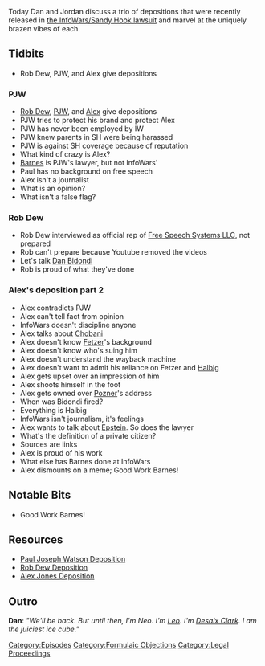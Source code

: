{{DEFAULTSORT:
    #_EPISODE_0378:Formulaic Objections Part 2
}}{{Episode
    | title           = Formulaic Objections Part 2
    | caption         = [https://knowledgefight.libsyn.com/knowledge-fight-formulaic-objections-part-2 Listen to this episode on Libsyn]
    | episodeNumber   = 378
    | length          = 03:08:26
    | airDate         = December 16, 2019
    | episodeType     = [[:Category:Formulaic Objections|Formulaic Objections]]
    | appearance      = [[Rob Dew]], [[Paul Joseph Watson]], [[Dan Bidondi]], [[Hamdi Ulukaya]], [[Jim Fetzer]], [[Wolfgang Halbig]], [[Lenny Posner]], [[Robert Barnes]]
    | previousEpisode = [[377: December 6-10, 2019]]
    | nextEpisode     = [[379: December 13-16, 2019]]
}}

{{Stub}}

Today Dan and Jordan discuss a trio of depositions that were recently released in [[Texas Sandy Hook Lawsuit (Heslin v. Jones)|the InfoWars/Sandy Hook lawsuit]] and marvel at the uniquely brazen vibes of each.

== Tidbits ==

*Rob Dew, PJW, and Alex give depositions

=== PJW ===

*[[Rob Dew]], [[Paul Joseph Watson|PJW]], and [[Alex Jones|Alex]] give depositions
*PJW tries to protect his brand and protect Alex
*PJW has never been employed by IW
*PJW knew parents in SH were being harassed
*PJW is against SH coverage because of reputation
*What kind of crazy is Alex?
*[[Robert Barnes|Barnes]] is PJW's lawyer, but not InfoWars'
*Paul has no background on free speech
*Alex isn't a journalist
*What is an opinion?
*What isn't a false flag?

=== Rob Dew ===

*Rob Dew interviewed as official rep of [[Free Speech Systems LLC]], not prepared
*Rob can't prepare because Youtube removed the videos
*Let's talk [[Dan Bidondi]]
*Rob is proud of what they've done

=== Alex's deposition part 2 ===

*Alex contradicts PJW
*Alex can't tell fact from opinion
*InfoWars doesn't discipline anyone
*Alex talks about [[Chobani v. Jones|Chobani]]
*Alex doesn't know [[Jim Fetzer|Fetzer]]'s background
*Alex doesn't know who's suing him
*Alex doesn't understand the wayback machine
*Alex doesn't want to admit his reliance on Fetzer and [[Wolfgang Halbig|Halbig]]
*Alex gets upset over an impression of him
*Alex shoots himself in the foot
*Alex gets owned over [[Leonard Pozner|Pozner]]'s address
*When was Bidondi fired?
*Everything is Halbig
*InfoWars isn't journalism, it's feelings
*Alex wants to talk about [[Jeffrey Epstein|Epstein]]. So does the lawyer
*What's the definition of a private citizen?
*Sources are links
*Alex is proud of his work
*What else has Barnes done at InfoWars
*Alex dismounts on a meme; Good Work Barnes!

==Notable Bits==

*Good Work Barnes!

== Resources ==

*[https://www.youtube.com/watch?v=1KbRK7edWVg Paul Joseph Watson Deposition]
*[https://www.youtube.com/watch?v=TinJ7OyPRUI Rob Dew Deposition]
*[https://www.youtube.com/watch?v=xCnPDSHZR6c Alex Jones Deposition]

==Outro==
'''Dan''': ''"We'll be back. But until then, I'm Neo. I'm [[leo Zagami|Leo]]. I'm [[Desaix Clark]]. I am the juiciest ice cube."''

[[Category:Episodes]]
[[Category:Formulaic Objections]]
[[Category:Legal Proceedings]]
